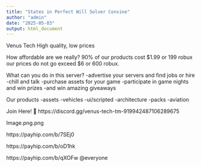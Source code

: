 ```yaml
---
title: "States in Perfect Will Solver Consine"
author: "admin"
date: "2025-05-03"
output: html_document
---
```


Venus Tech
High quality, low prices

How affordable are we really?
90% of our products cost $1.99 or 199 robux our prices do not go exceed $6 or 600 robux.

What can you do in this server?
-advertise your servers and find jobs or hire 
-chill and talk 
-purchase assets for your game 
-participate in game nights and win prizes 
-and win amazing giveaways 

Our products
-assets
-vehicles
-ui/scripted
-architecture 
-packs
-aviation

Join Here!
🔗 https://discord.gg/venus-tech-tm-919942487106289675

Image.png.png

https://payhip.com/b/7SEj0

https://payhip.com/b/oD1hk

https://payhip.com/b/qXOFw
@everyone

